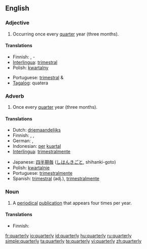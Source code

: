 ==English==

===Adjective===
{{en-adj|-}}

# Occurring once every [[quarter]] year (three months).

====Translations====
{{trans-top|Occurring once every quarter year}}
* Finnish: {{t|fi|neljännesvuosittainen}}, {{t-|fi|neljännesvuosi}}-
* [[Interlingua]]: [[trimestral]]
* Polish: [[kwartalny]] {{m}}
{{trans-mid}}
* Portuguese: [[trimestral]] {{m}} & {{f}}
* [[Tagalog]]: quatera
{{trans-bottom}}

===Adverb===
{{en-adv|-}}

# Once every [[quarter]] year (three months).

====Translations====
{{trans-top|Once every quarter year}}
* Dutch: [[driemaandelijks]]
* Finnish: {{t-|fi|neljännesvuosittain}}, {{t|fi|neljänneksittäin}}, {{t|fi|vuosineljänneksittäin}}
* German: {{t-|de|vierteljährlich}}, {{t-|de|quartalsweise}}
* Indonesian: [[per]] [[kuartal]]
* [[Interlingua]]: [[trimestralmente]]
{{trans-mid}}
* Japanese: [[四半期毎]] ([[しはんきごと]], shihanki-goto)
* Polish: [[kwartalnie]]
* Portuguese: [[trimestralmente]]
* Spanish: [[trimestral]] (adj.), [[trimestralmente]]
{{trans-bottom}}

===Noun===
{{en-noun|quarterlies}}

# A [[periodical]] [[publication]] that appears four times per year.

====Translations====
{{trans-top|periodical publication}}
* Finnish: {{t|fi|neljännesvuosijulkaisu}}
{{trans-mid}}
{{trans-bottom}}

[[fr:quarterly]]
[[io:quarterly]]
[[id:quarterly]]
[[hu:quarterly]]
[[ru:quarterly]]
[[simple:quarterly]]
[[ta:quarterly]]
[[te:quarterly]]
[[vi:quarterly]]
[[zh:quarterly]]